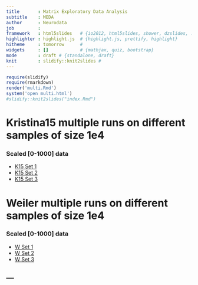 ```yaml
---
title       : Matrix Exploratory Data Analysis
subtitle    : MEDA
author      : Neurodata
job         : 
framework   : html5slides   # {io2012, html5slides, shower, dzslides, ...}
highlighter : highlight.js  # {highlight.js, prettify, highlight}
hitheme     : tomorrow      # 
widgets     : []            # {mathjax, quiz, bootstrap}
mode        : draft # {standalone, draft}
knit        : slidify::knit2slides #
---
```


```r
require(slidify)
require(rmarkdown)
render('multi.Rmd')
system('open multi.html')
#slidify::knit2slides("index.Rmd")
```

# Kristina15 multiple runs on different samples of size 1e4

### Scaled [0-1000] data
- [K15 Set 1](examples/Kristina15/s1_01e3/s1_01e3K15.html)  
- [K15 Set 2](examples/Kristina15/s2_01e3/s2_01e3K15.html)  
- [K15 Set 3](examples/Kristina15/s3_01e3/s3_01e3K15.html)  


# Weiler multiple runs on different samples of size 1e4

### Scaled [0-1000] data
- [W Set 1](examples/Weiler/s1_01e3/s1W01e3.html)  
- [W Set 2](examples/Weiler/s2_01e3/s2W01e3.html)  
- [W Set 3](examples/Weiler/s3_01e3/s3W01e3.html)  


---
---
